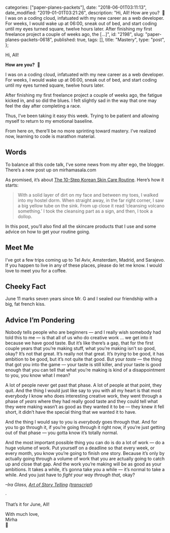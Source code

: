 
  categories: ["paper-planes-packets"],
  date: "2018-06-01T03:11:13",
  date_modified: "2019-01-01T03:21:26",
  description:
    "Hi, All! How are you?  🤩 I was on a coding cloud, infatuated with my new career as a web developer. For weeks, I would wake up at 06:00, sneak out of bed, and start coding until my eyes turned square, twelve hours later. After finishing my first freelance project a couple of weeks ago, the […]",
  id: "2198",
  slug: "paper-planes-packets-0618",
  published: true,
  tags: [],
  title: "Mastery",
  type: "post",
};


Hi, All!

**How are you?**  🤩

I was on a coding cloud, infatuated with my new career as a web developer. For weeks, I would wake up at 06:00, sneak out of bed, and start coding until my eyes turned square, twelve hours later.

After finishing my first freelance project a couple of weeks ago, the fatigue kicked in, and so did the blues. I felt slightly sad in the way that one may feel the day after completing a race.

Thus, I’ve been taking it easy this week. Trying to be patient and allowing myself to return to my emotional baseline.

From here on, there’ll be no more sprinting toward mastery. I’ve realized now, learning to code is marathon material.

## Words

To balance all this code talk, I’ve some news from my alter ego, the blogger. There’s a new post up on mirhamasala.com

As promised, it’s about [The 10-Step Korean Skin Care Routine](/posts/korean-skin-care-routine/). Here’s how it starts:

> With a solid layer of dirt on my face and between my toes, I walked into my hostel dorm. When straight away, in the far right corner, I saw a big yellow tube on the sink. From up close it read ‘cleansing volcano something.’ I took the cleansing part as a sign, and then, I took a dollop.

In this post, you’ll also find all the skincare products that I use and some advice on how to get your routine going.

## Meet Me

I’ve got a few trips coming up to Tel Aviv, Amsterdam, Madrid, and Sarajevo. If you happen to live in any of these places, please do let me know. I would love to meet you for a coffee.

## Cheeky Fact

June 11 marks seven years since Mr. G and I sealed our friendship with a big, fat french kiss.

## Advice I’m Pondering

Nobody tells people who are beginners — and I really wish somebody had told this to me — is that all of us who do creative work … we get into it because we have good taste. But it’s like there’s a gap, that for the first couple years that you’re making stuff, what you’re making isn’t so good, okay? It’s not that great. It’s really not that great. It’s _trying_ to be good, it has ambition to be good, but it’s not quite that good. But your _taste_ — the thing that got you into the game — your taste is still killer, and your taste is good enough that you can tell that what you’re making is kind of a disappointment to you, you know what I mean?

A lot of people never get past that phase. A lot of people at that point, they quit. And the thing I would just like say to you with all my heart is that most everybody I know who does interesting creative work, they went through a phase of _years_ where they had really good taste and they could tell what they were making wasn’t as good as they wanted it to be — they knew it fell short, it didn’t have the special thing that we wanted it to have.

And the thing I would say to you is _everybody_ goes through that. And for you to go through it, if you’re going through it right now, if you’re just getting out of that phase — you gotta know it’s totally normal.

And the most important possible thing you can do is do a lot of work — do a huge volume of work. Put yourself on a deadline so that every week, or every month, you know you’re going to finish one story. Because it’s only by actually going through a volume of work that you are actually going to catch up and close that gap. And the work you’re making will be as good as your ambitions. It takes a while, it’s gonna take _you_ a while — it’s normal to take a while. And you just have to _fight your way through that,_ okay?

_–Ira Glass, [Art of Story Telling](https://www.youtube.com/watch?v=X2wLP0izeJE) ([transcript](https://www.brainpickings.org/2014/01/29/ira-glass-success-daniel-sax/)_)

·

That’s it for June, All!

With much love,\
Mirha\
🎈
